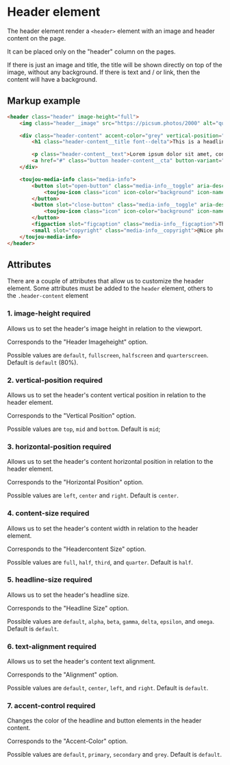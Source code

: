 # Header element
The header element render a `<header>` element with an image and header content on the page.

It can be placed only on the "header" column on the pages.

If there is just an image and title, the title will be shown directly on top of the image, without any background. If there is text and / or link, then the content will have a background.


## Markup example
```html
<header class="header" image-height="full">
    <img class="header__image" src="https://picsum.photos/2000" alt="quote image">

    <div class="header-content" accent-color="grey" vertical-position="bottom" horizontal-position="right" content-size="full" text-alignment="left">
        <h1 class="header-content__title font--delta">This is a headline</h1>

        <p class="header-content__text">Lorem ipsum dolor sit amet, consectetur adipiscing elit, sed do eiusmod tempor incididunt ut labore et dolore magna aliqua. </p>
        <a href="#" class="button header-content__cta" button-variant="font">Let's go</a>
    </div>

    <toujou-media-info class="media-info">
        <button slot="open-button" class="media-info__toggle" aria-description="Toggle the image caption and / or copyright">
            <toujou-icon class="icon" icon-color="background" icon-name="info" icon-size="ms"></toujou-icon>
        </button>
        <button slot="close-button" class="media-info__toggle" aria-description="Toggle the image caption and / or copyright">
            <toujou-icon class="icon" icon-color="background" icon-name="close" icon-size="ms"></toujou-icon>
        </button>
        <figpaction slot="figcaption" class="media-info__figcaption">This is a beautiful description</figpaction>
        <small slot="copyright" class="media-info__copyright">@Nice photographer</small>
    </toujou-media-info>
</header>
```

## Attributes
There are a couple of attributes that allow us to customize the header element. Some attributes must be added to the `header` element, others to the `.header-content` element

### 1. image-height <toujou-chip class="chip" chip-bg-color="warning">required</toujou-chip>
Allows us to set the header's image height in relation to the viewport.

Corresponds to the "Header Imageheight" option.

Possible values are `default`, `fullscreen`, `halfscreen` and `quarterscreen`. Default is `default` (80%).


### 2. vertical-position <toujou-chip class="chip" chip-bg-color="warning">required</toujou-chip>
Allows us to set the header's content vertical position in relation to the header element.

Corresponds to the "Vertical Position" option.

Possible values are `top`, `mid` and `bottom`. Default is `mid`;


### 3. horizontal-position <toujou-chip class="chip" chip-bg-color="warning">required</toujou-chip>
Allows us to set the header's content horizontal position in relation to the header element.

Corresponds to the "Horizontal Position" option.

Possible values are `left`, `center` and `right`. Default is `center`.


### 4. content-size <toujou-chip class="chip" chip-bg-color="warning">required</toujou-chip>
Allows us to set the header's content width in relation to the header element.

Corresponds to the "Headercontent Size" option.

Possible values are `full`, `half`, `third`,  and `quarter`. Default is `half`.


### 5. headline-size <toujou-chip class="chip" chip-bg-color="warning">required</toujou-chip>
Allows us to set the header's headline size.

Corresponds to the "Headline Size" option.

Possible values are `default`, `alpha`, `beta`, `gamma`, `delta`, `epsilon`,  and `omega`. Default is `default`.


### 6. text-alignment <toujou-chip class="chip" chip-bg-color="warning">required</toujou-chip>
Allows us to set the header's content text alignment.

Corresponds to the "Alignment" option.

Possible values are `default`, `center`, `left`, and `right`. Default is `default`.


### 7. accent-control <toujou-chip class="chip" chip-bg-color="warning">required</toujou-chip>
Changes the color of the headline and button elements in the header content.

Corresponds to the "Accent-Color" option.

Possible values are `default`, `primary`, `secondary` and `grey`. Default is `default`.



